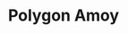 ---
title: Polygon Amoy
logo: https://icons.llamao.fi/icons/chains/rsz_polygon.jpg
currency: MATIC
ChainID: 80002
tags: new
poolManager: "0xb673AE03413860776497B8C9b3E3F8d4D8745cB3"
poolModifyLiquidityTest: "0x862Fa52D0c8Bca8fBCB5213C9FEbC49c87A52912"
poolSwapTest: "0x30654C69B212AD057E817EcA26da6c5edA32E2E7"
quoter: "0x30654C69B212AD057E817EcA26da6c5edA32E2E7"
---